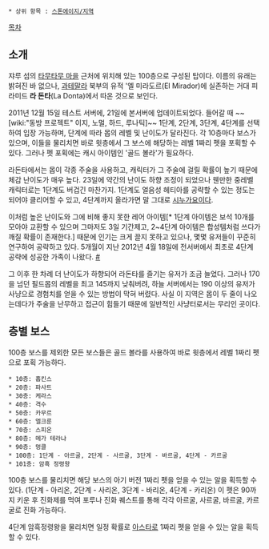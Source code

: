  * 상위 항목 : [[스톤에이지/지역]]

[[목차]]
== 소개 ==
쟈루 섬의 [[타무타무 마을]] 근처에 위치해 있는 100층으로 구성된 탑이다. 이름의 유래는 밝혀진 바 없으나, [[과테말라]] 북부의 유적 '엘 미라도르(El Mirador)에 실존하는 거대 피라미드 '''라 돈타'''(La Donta)에서 따온 것으로 보인다.

2011년 12월 15일 테스트 서버에, 21일에 본서버에 업데이트되었다. 들어갈 때 ~~[wiki:"동방 프로젝트" 이지, 노멀, 하드, 루나틱]~~ 1단계, 2단계, 3단계, 4단계를 선택하여 입장 가능하며, 단계에 따라 몹의 레벨 및 난이도가 달라진다. 각 10층마다 보스가 있으며, 이들을 물리치면 바로 윗층에서 그 보스에 해당하는 레벨 1짜리 펫을 포획할 수 있다. 그러나 펫 포획에는 캐시 아이템인 '골드 볼라'가 필요하다.

라돈타에서는 몹이 각종 주술을 사용하고, 캐릭터가 그 주술에 걸릴 확률이 높기 때문에 체감 난이도가 매우 높다. 23일에 약간의 난이도 하향 조정이 되었으나 웬만한 중레벨 캐릭터로는 1단계도 버겁긴 마찬가지. 1단계도 얼음성 헤티아를 공략할 수 있는 정도는 되어야 클리어할 수 있고, 4단계까지 올라가면 말 그대로 [[시누가요이]]다.

이처럼 높은 난이도와 그에 비해 좋지 못한 레어 아이템[* 1단계 아이템은 보석 10개를 모아야 교환할 수 있으며 그마저도 3일 기간제고, 2~4단계 아이템은 합성템처럼 쓰다가 깨질 확률이 존재한다.] 때문에 인기는 크게 끌지 못하고 있으나, 몇몇 유저들이 꾸준히 연구하여 공략하고 있다. 5개월이 지난 2012년 4월 18일에 전서버에서 최초로 4단계 공략에 성공한 가족이 나왔다. [http://ongam.com/?mid=sa_board_gallery&page=1&search_target=nick_name&search_keyword=%EC%B2%A0%EB%B0%A9%EA%B5%AC&division=-15657607&last_division=-14157099&document_srl=15615877&rnd=15657781 #]

그 이후 한 차례 더 난이도가 하향되어 라돈타를 즐기는 유저가 조금 늘었다. 그러나 170을 넘던 필드몹의 레벨을 최고 145까지 낮춰버려, 하늘 서버에서는 190 이상의 유저가 사냥으로 경험치를 얻을 수 있는 방법이 막혀 버렸다. 사실 이 지역은 몹이 두 줄이 나오는데다가 주술을 난무하고 접근이 힘들기 때문에 일반적인 사냥터로서는 무리인 곳이다.

== 층별 보스 ==
100층 보스를 제외한 모든 보스들은 골드 볼라를 사용하여 바로 윗층에서 레벨 1짜리 펫으로 포획 가능하다.

 * 10층: 홉킨스
 * 20층: 파사트
 * 30층: 케라스
 * 40층: 격수
 * 50층: 카무르
 * 60층: 엘크룬
 * 70층: 스피온
 * 80층: 메가 테라냐
 * 90층: 멍클
 * 100층: 1단계 - 아르굴, 2단계 - 사르굴, 3단계 - 바르굴, 4단계 - 카르굴
 * 101층: 암흑 정령왕

100층 보스를 물리치면 해당 보스의 아기 버전 1짜리 펫을 얻을 수 있는 알을 획득할 수 있다. (1단계 - 아리온, 2단계 - 사리온, 3단계 - 바리온, 4단계 - 카리온) 이 펫은 90까지 키운 후 진화제를 먹여 포루나 진화 퀘스트를 통해 각각 아르굴, 사르굴, 바르굴, 카르굴로 진화 가능하다.

4단계 암흑정령왕을 물리치면 일정 확률로 [[아스타로]] 1짜리 펫을 얻을 수 있는 알을 획득할 수 있다.
